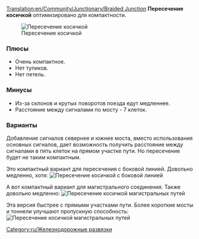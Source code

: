 [[Translation:en/Community/Junctionary/Braided Junction]]
{{ru/Меню развязки}}
'''Пересечение косичкой''' оптимизировано для компактности.

[[File:en/ttd.braided.compact.4.png|frame|none|Пересечение косичкой]]

===Плюсы===
*Очень компактное.
*Нет тупиков.
*Нет петель.

===Минусы===
*Из-за склонов и крутых поворотов поезда едут медленнее.
*Расстояние между сигналами по мосту - 7 клеток.

===Варианты===
Добавление сигналов севернее и южнее моста, вместо использования основных сигналов, дает возможность получить расстояние между сигналами в пять клеток на прямом участке пути. Но пересечение будет не таким компактным.

Это компактный вариант для пересечения с боковой линией. Довольно медленно, хотя:
[[File:en/ttd.braided.side.png|frame|none|Пересечение косичкой с боковой линией]]

А вот компактный вариант для магистрального соединения. Также довольно медленно:
[[File:en/ttd.braided.main.png|frame|none|Пересечение косичкой магистральных путей]]

Эта версия быстрее с прямыми участками пути. Более короткие мосты и тоннели улучшают пропускную способность:
[[File:en/Ttd.braided.main.2.png|frame|none|Пересечение косичкой магистральных путей]]

[[Category:ru/Железнодорожные развязки]]